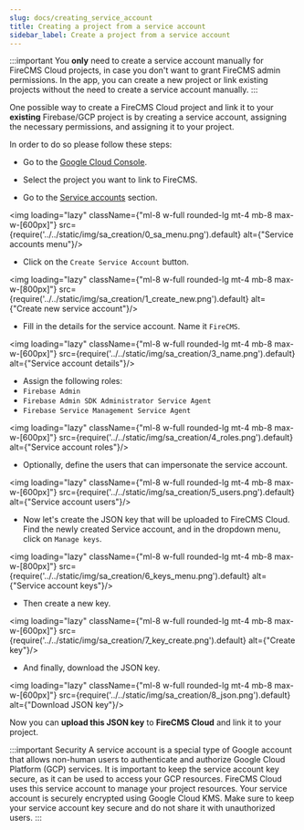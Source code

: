 ```yaml
---
slug: docs/creating_service_account
title: Creating a project from a service account
sidebar_label: Create a project from a service account
---
```


:::important
You **only** need to create a service account manually for FireCMS Cloud projects, in case you don't want
to grant FireCMS admin permissions. In the app, you can create a new project or link existing projects
without the need to create a service account manually.
:::

One possible way to create a FireCMS Cloud project and link it to your **existing** Firebase/GCP project is by creating
a service account, assigning the necessary permissions, and assigning it to your project.

In order to do so please follow these steps:

- Go to the [Google Cloud Console](https://console.cloud.google.com/).

- Select the project you want to link to FireCMS.

- Go to the [Service accounts](https://console.cloud.google.com/iam-admin/serviceaccounts) section.

<img
    loading="lazy"
    className={"ml-8 w-full rounded-lg mt-4 mb-8 max-w-[600px]"}
    src={require('../../static/img/sa_creation/0_sa_menu.png').default}
    alt={"Service accounts menu"}/>

- Click on the `Create Service Account` button.

<img
    loading="lazy"
    className={"ml-8 w-full rounded-lg mt-4 mb-8 max-w-[800px]"}
    src={require('../../static/img/sa_creation/1_create_new.png').default}
    alt={"Create new service account"}/>

- Fill in the details for the service account. Name it `FireCMS`.

<img
    loading="lazy"
    className={"ml-8 w-full rounded-lg mt-4 mb-8 max-w-[600px]"}
    src={require('../../static/img/sa_creation/3_name.png').default}
    alt={"Service account details"}/>

- Assign the following roles:
 - `Firebase Admin`
 - `Firebase Admin SDK Administrator Service Agent`
 - `Firebase Service Management Service Agent`

<img
    loading="lazy"
    className={"ml-8 w-full rounded-lg mt-4 mb-8 max-w-[600px]"}
    src={require('../../static/img/sa_creation/4_roles.png').default}
    alt={"Service account roles"}/>

- Optionally, define the users that can impersonate the service account.

<img
    loading="lazy"
    className={"ml-8 w-full rounded-lg mt-4 mb-8 max-w-[600px]"}
    src={require('../../static/img/sa_creation/5_users.png').default}
    alt={"Service account users"}/>

- Now let's create the JSON key that will be uploaded to FireCMS Cloud.
Find the newly created Service account, and in the dropdown menu, click on `Manage keys`.

<img
    loading="lazy"
    className={"ml-8 w-full rounded-lg mt-4 mb-8 max-w-[800px]"}
    src={require('../../static/img/sa_creation/6_keys_menu.png').default}
    alt={"Service account keys"}/>

- Then create a new key.

<img
    loading="lazy"
    className={"ml-8 w-full rounded-lg mt-4 mb-8 max-w-[600px]"}
    src={require('../../static/img/sa_creation/7_key_create.png').default}
    alt={"Create key"}/>

- And finally, download the JSON key.

<img
    loading="lazy"
    className={"ml-8 w-full rounded-lg mt-4 mb-8 max-w-[600px]"}
    src={require('../../static/img/sa_creation/8_json.png').default}
    alt={"Download JSON key"}/>

Now you can **upload this JSON key** to **FireCMS Cloud** and link it to your project.

:::important Security
A service account is a special type of Google account that allows non-human users to authenticate and authorize
Google Cloud Platform (GCP) services. It is important to keep the service account key secure, as it can be used to
access your GCP resources. FireCMS Cloud uses this service account to manage your project resources.
Your service account is securely encrypted using Google Cloud KMS.
Make sure to keep your service account key secure and do not share it with unauthorized users.
:::
